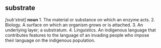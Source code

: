 ==substrate==
''[sub'strat]''
'''noun'''
1.	The material or substance on which an enzyme acts.
2.	Biology. A surface on which an organism grows or is attached.
3.	An underlying layer; a substratum.
4.	Linguistics. An indigenous language that contributes features to the language of an invading people who impose their language on the indigenous population.